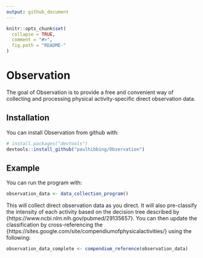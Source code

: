 ```yaml
---
output: github_document
---
```


<!-- README.md is generated from README.Rmd. Please edit that file -->

```r
knitr::opts_chunk$set(
  collapse = TRUE,
  comment = "#>",
  fig.path = "README-"
)
```

# Observation

The goal of Observation is to provide a free and convenient way of collecting and processing physical activity-specific direct observation data.

## Installation

You can install Observation from github with:

```r
# install.packages("devtools")
devtools::install_github("paulhibbing/Observation")
```

## Example

You can run the program with:

```r
observation_data <- data_collection_program()
```

This will collect direct observation data as you direct. It will also pre-classify the intensity of each activity based on the decision tree described by \url{Hibbing et al.}{https://www.ncbi.nlm.nih.gov/pubmed/29135657}. You can then update the classification by cross-referencing the \url{Compendium of Physical Activities}{https://sites.google.com/site/compendiumofphysicalactivities/} using the following:

```r
observation_data_complete <- compendium_reference(observation_data)
```
